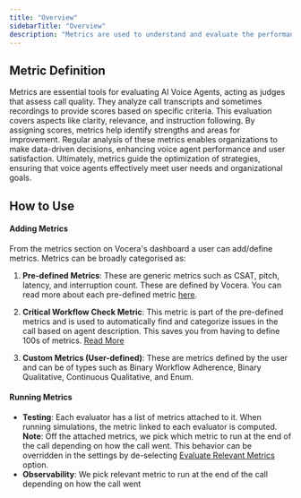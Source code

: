 ---
title: "Overview"
sidebarTitle: "Overview"
description: "Metrics are used to understand and evaluate the performance of your AI Voice Agent"
---

## Metric Definition

Metrics are essential tools for evaluating AI Voice Agents, acting as judges that assess call quality. They analyze call transcripts and sometimes recordings to provide scores based on specific criteria. This evaluation covers aspects like clarity, relevance, and instruction following. By assigning scores, metrics help identify strengths and areas for improvement. Regular analysis of these metrics enables organizations to make data-driven decisions, enhancing voice agent performance and user satisfaction. Ultimately, metrics guide the optimization of strategies, ensuring that voice agents effectively meet user needs and organizational goals.

## How to Use

#### Adding Metrics

From the metrics section on Vocera's dashboard a user can add/define metrics. Metrics can be broadly categorised as:

1. **Pre-defined Metrics**: These are generic metrics such as CSAT, pitch, latency, and interruption count. These are defined by Vocera. You can read more about each pre-defined metric [here](#link-to-predefined-metrics-page).

2. **Critical Workflow Check Metric**: This metric is part of the pre-defined metrics and is used to automatically find and categorize issues in the call based on agent description. This saves you from having to define 100s of metrics. [Read More](#link-to-predefined-metrics-page)

3. **Custom Metrics (User-defined)**: These are metrics defined by the user and can be of types such as Binary Workflow Adherence, Binary Qualitative, Continuous Qualitative, and Enum.

#### Running Metrics
- **Testing**: Each evaluator has a list of metrics attached to it. When running simulations, the metric linked to each evaluator is computed. <br />
**Note**: Off the attached metrics, we pick which metric to run at the end of the call depending on how the call went. This behavior can be overridden in the settings by de-selecting <u>Evaluate Relevant Metrics</u> option.
- **Observability**: We pick relevant metric to run at the end of the call depending on how the call went